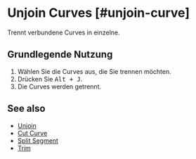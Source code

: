 
# Unjoin Curves [#unjoin-curve]

<Reference shortcut="Alt + J" command="Unjoin Curves" button="" />

Trennt verbundene Curves in einzelne.

## Grundlegende Nutzung

1. Wählen Sie die Curves aus, die Sie trennen möchten.
2. Drücken Sie <kbd>Alt + J</kbd>.
3. Die Curves werden getrennt.

## See also
- [Unjoin](unjoin)
- [Cut Curve](cut-curve)
- [Split Segment](split-segment)
- [Trim](trim)